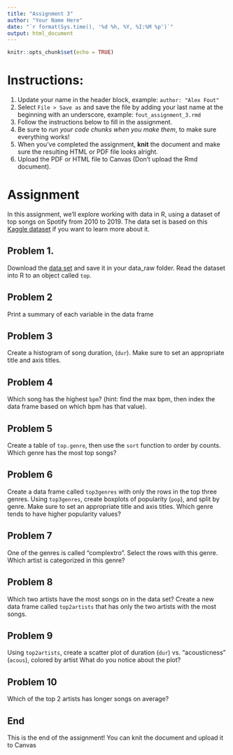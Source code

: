 ```yaml
---
title: "Assignment 3"
author: "Your Name Here"
date: "`r format(Sys.time(), '%d %h, %Y, %I:%M %p')`"
output: html_document
---
```


```r
knitr::opts_chunk$set(echo = TRUE)
```

# Instructions:

1. Update your name in the header block, example: `author: "Alex Fout" `
1. Select `File > Save as` and save the file by adding your last name at the beginning with an underscore, example: `fout_assignment_3.rmd`
1. Follow the instructions below to fill in the assignment.
1. Be sure to _run your code chunks when you make them_, to make sure everything works!
1. When you've completed the assignment, __knit__ the document and make sure the resulting HTML or PDF file looks alright.
1. Upload the PDF or HTML file to Canvas (Don't upload the Rmd document).


# Assignment

In this assignment, we'll explore working with data in R, using a dataset of top songs on Spotify from 2010 to 2019.
The data set is based on this [Kaggle dataset](https://www.kaggle.com/leonardopena/top-spotify-songs-from-20102019-by-year) if you want to learn more about it.


## Problem 1. 

Download the [data set](https://github.com/CSU-R/Module1/raw/master/data_raw/top10s.csv) and save it in your data_raw folder.
Read the dataset into R to an object called `top`.

## Problem 2

Print a summary of each variable in the data frame

## Problem 3

Create a histogram of song duration, (`dur`).
Make sure to set an appropriate title and axis titles.

## Problem 4

Which song has the highest `bpm`? (hint: find the max bpm, then index the data frame based on which bpm has that value).

## Problem 5

Create a table of `top.genre`, then use the `sort` function to order by counts.
Which genre has the most top songs?

## Problem 6

Create a data frame called `top3genres` with only the rows in the top three genres. 
Using `top3genres`, create boxplots of popularity (`pop`), and split by genre.
Make sure to set an appropriate title and axis titles.
Which genre tends to have higher popularity values?

## Problem 7

One of the genres is called "complextro". 
Select the rows with this genre. 
Which artist is categorized in this genre?

## Problem 8

Which two artists have the most songs on in the data set?
Create a new data frame called `top2artists` that has only the two artists with the most songs.

## Problem 9

Using `top2artists`, create a scatter plot of duration (`dur`) vs. "acousticness" (`acous`), colored by artist
What do you notice about the plot?

## Problem 10

Which of the top 2 artists has longer songs on average?


## End

This is the end of the assignment!
You can knit the document and upload it to Canvas


